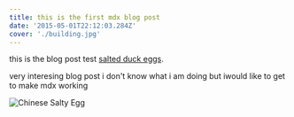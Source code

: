 ```yaml
---
title: this is the first mdx blog post
date: '2015-05-01T22:12:03.284Z'
cover: './building.jpg'
---
```


this is the blog post test
[salted duck eggs](http://en.wikipedia.org/wiki/Salted_duck_egg).

very interesing blog post
i don't know what i am doing but iwould like to get to make mdx working 

![Chinese Salty Egg](./building.jpg)
